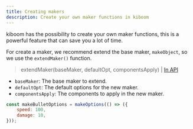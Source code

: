 ```yaml
---
title: Creating makers
description: Create your own maker functions in kiboom
---
```


kiboom has the possibility to create your own maker functions, 
this is a powerful feature that can save you a lot of time.

For create a maker, we recommend extend the base maker, `makeObject`, so we use
the `extendMaker()` function.

> extendMaker(baseMaker, defaultOpt, componentsApply) | 
[In API](https://ref.kiboom.lajbel.com/functions/extendMaker.html)

- `baseMaker`: The base maker to extend.
- `defaultOpt`: The default options for the new maker.
- `componentsApply`: The components to apply in the new maker.

```js
const makeBulletOptions = makeOptions(() => ({
    speed: 100,
    damage: 10,
}));
```
